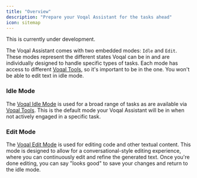 ```yaml
---
title: "Overview"
description: "Prepare your Voqal Assistant for the tasks ahead"
icon: sitemap
---
```


<Warning>This is currently under development.</Warning>

The Voqal Assistant comes with two embedded modes: `Idle` and `Edit`.
These modes represent the different states Voqal can be in and are individually designed to handle specific types of tasks. Each mode
has access to different [Voqal Tools](/tools/overview), so it's important to be in the one. You won't be able to edit text in idle mode.

### Idle Mode

The [Voqal Idle Mode](/modes/embedded/idle) is used for a broad range of tasks as are available via [Voqal Tools](/tools/overview).
This is the default mode your Voqal Assistant will be in when not actively engaged in a specific task.

### Edit Mode

The [Voqal Edit Mode](/modes/embedded/edit) is used for editing code and other textual content. This mode is designed to
allow for a conversational-style editing experience, where you can continuously edit and refine the generated text. Once
you're done editing, you can say "looks good" to save your changes and return to the idle mode.
